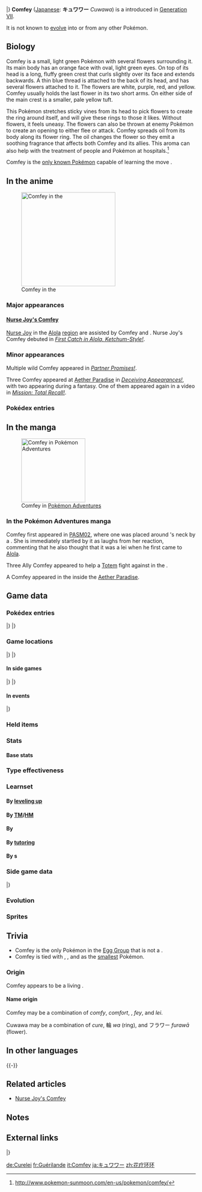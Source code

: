 {{PokémonPrevNext/Head|type=Fairy}}
{{PokémonPrevNext/Pokémon|type=Fairy|prevnum=763|prev=Tsareena|nextnum=765|next=Oranguru|roundleft=tl|roundright=tr}}
{{PokémonPrevNext/Disambig|species=Comfey}}
|}
{{Pokémon Infobox
|name=Comfey
|jname=キュワワー
|jtranslit=Kyuwawā
|tmname=Cuwawa
|ndex=764
|type1=Fairy
|category=Posy Picker
|height-ftin=0'04"
|height-m=0.1
|weight-lbs=0.7
|weight-kg=0.3
|adex=174
|abilityn=d
|ability1=Flower Veil
|ability2=Triage
|abilityd=Natural Cure
|egggroupn=1
|egggroup1=Grass
|eggcycles=20
|evtotal=2
|evsd=2
|expyield=170
|lv100exp=800,000
|gendercode=191
|color=Green
|catchrate=60
|body=01
|pokefordex=comfey
|generation=7
|friendship=70
}}
'''Comfey''' ([[List of Japanese Pokémon names|Japanese]]: '''キュワワー''' ''Cuwawa'') is a {{type|Fairy}} {{OBP|Pokémon|species}} introduced in [[Generation VII]].

It is not known to [[Evolution|evolve]] into or from any other Pokémon.

==Biology==
Comfey is a small, light green Pokémon with several flowers surrounding it. Its main body has an orange face with oval, light green eyes. On top of its head is a long, fluffy green crest that curls slightly over its face and extends backwards. A thin blue thread is attached to the back of its head, and has several flowers attached to it. The flowers are white, purple, red, and yellow. Comfey usually holds the last flower in its two short arms. On either side of the main crest is a smaller, pale yellow tuft.

This Pokémon stretches sticky vines from its head to pick flowers to create the ring around itself, and will give these rings to those it likes. Without flowers, it feels uneasy. The flowers can also be thrown at enemy Pokémon to create an opening to either flee or attack. Comfey spreads oil from its body along its flower ring. The oil changes the flower so they emit a soothing fragrance that affects both Comfey and its allies. This aroma can also help with the treatment of people and Pokémon at hospitals.<ref>http://www.pokemon-sunmoon.com/en-us/pokemon/comfey/</ref>

Comfey is the [[signature move|only known Pokémon]] capable of learning the move {{m|Floral Healing}}.

==In the anime==
[[File:Nurse Joy Comfey.png|thumb|left|250px|Comfey in the {{pkmn|anime}}]]
===Major appearances===
====[[Nurse Joy's Comfey]]====
[[Nurse Joy]] in the [[Alola]] [[region]] are assisted by Comfey and {{TP|Nurse Joy|Blissey}}. Nurse Joy's Comfey debuted in ''[[SM004|First Catch in Alola, Ketchum-Style!]]''.

===Minor appearances===
Multiple wild Comfey appeared in ''[[SM020|Partner Promises!]]''.

Three Comfey appeared at [[Aether Paradise]] in ''[[SM046|Deceiving Appearances!]]'', with two appearing during a fantasy. One of them appeared again in a video in ''[[SM049|Mission: Total Recall!]]''.

===Pokédex entries===
{{Animedexheader|Alola}}
{{Animedexbody|SM004|Comfey|Rotom Pokédex|Comfey, the Posy Picker Pokémon. A {{t|Fairy}} type. It releases a relaxing scent from the flowers it picks. The scent has a healing effect and can cure [[status condition]]s.}}
{{Animedexfooter/Pokémon|''Sun & Moon''|Alola}}

==In the manga==
[[File:Comfey Adventures.png|thumb|left|170px|Comfey in [[Pokémon Adventures]]]]
===In the Pokémon Adventures manga===
Comfey first appeared in [[PASM02]], where one was placed around {{adv|Moon}}'s neck by a {{tc|Dancer}}. She is immediately startled by it as {{adv|Sun}} laughs from her reaction, commenting that he also thought that it was a lei when he first came to [[Alola]].

Three Ally Comfey appeared to help a [[Totem Pokémon|Totem]] {{p|Lurantis}} fight against {{adv|Moon}} in the {{chap|Sun & Moon}}.

A Comfey appeared in the {{chap|Sun & Moon}} inside the [[Aether Paradise]].
<!--
==In the TCG==
{{main|Comfey (TCG)}}-->

==Game data==
===Pokédex entries===
{{Dex/Header|type=Fairy}}
{{Dex/NA|gen=VII}}
{{Dex/Gen|gen=VII}}
{{Dex/Entry1|v=Sun|entry=It attaches flowers to its highly nutritious vine. This revitalizes the flowers, and they give off an aromatic scent.}}
{{Dex/Entry1|v=Moon|entry=Baths prepared with the flowers from its vine have a relaxing effect, so this Pokémon is a hit with many people.}}
{{Dex/Entry1|v=Ultra Sun|entry=It stretches sticky vines out from its head and picks flowers to adorn itself with. When it doesn't have any flowers, it feels uneasy.}}
{{Dex/Entry1|v=Ultra Moon|entry=It picks flowers and sticks them to its body with fluids it produces. The aroma that wafts from its petals has a healing effect.}}
|}
|}
{{Dex/Footer}}

===Game locations===
{{Availability/Header|type=Fairy}}
{{Availability/NA|gen=VII}}
{{Availability/Gen|gen=VII}}
{{Availability/Entry2|v=Sun|v2=Moon|area=[[Lush Jungle]]}}
{{Availability/Entry2|v=Ultra Sun|v2=Ultra Moon|area=[[Lush Jungle]], [[Poké Pelago]]{{tt|*|Only begin appearing after the player reaches Ula'Ula Island}}}}
|}
|}
{{Availability/Footer}}

====In side games====
{{Availability/Header|type=Fairy}}
{{Availability/Cross}}
{{Availability/Entry1|1|v=Shuffle|color={{beauty color}}|area=Event: ''[[Special Stages#Great Challenge|Comfey Appears]]''}}
|}
|}
{{Availability/Footer}}

====In events====
{{eventAvail/h|Region|type=Fairy}}
{{eventAvail|{{gameabbrev7|SM}}|Pokémon Center Birthday Comfey|All|Japan|10|November 18, 2016 to ???|link=List of local event Pokémon distributions in Generation VII#Comfey}}
|}

===Held items===
{{HeldItems
|type=Fairy
|sm1=Misty Seed|sm1type=None|sm1rar=5
|usum1=Misty Seed|usum1type=None|usum1rar=5
}}

===Stats===
====Base stats====
{{Stats
|type=Fairy
|HP=51
|Attack=52
|Defense=90
|SpAtk=82
|SpDef=110
|Speed=100}}

===Type effectiveness===
{{TypeEffectiveness
|type1=Fairy
|Normal=100
|Fighting=50
|Flying=100
|Poison=200
|Ground=100
|Rock=100
|Bug=50
|Ghost=100
|Steel=200
|Fire=100
|Water=100
|Grass=100
|Electric=100
|Psychic=100
|Ice=100
|Dragon=0
|Dark=50
|Fairy=100
|notes=yes
|fairy=yes
|newdragon=1}}

===Learnset===
====By [[Level|leveling up]]====
{{learnlist/levelh/7|Comfey|Fairy|Fairy|7}}
{{learnlist/level7|1|Helping Hand|Normal|Status|—|—|20}}
{{learnlist/level7|1|Vine Whip|Grass|Physical|45|100|25}}
{{learnlist/level7|1|Flower Shield|Fairy|Status|—|—|10}}
{{learnlist/level7|4|Leech Seed|Grass|Status|—|90|10}}
{{learnlist/level7|7|Draining Kiss|Fairy|Special|50|100|10||'''}}
{{learnlist/level7|10|Magical Leaf|Grass|Special|60|—|20}}
{{learnlist/level7|13|Growth|Normal|Status|—|—|20}}
{{learnlist/level7|16|Wrap|Normal|Physical|15|90|20}}
{{learnlist/level7|19|Sweet Kiss|Fairy|Status|—|75|10}}
{{learnlist/level7|22|Natural Gift|Normal|Physical|—|100|15}}
{{learnlist/level7|25|Petal Blizzard|Grass|Physical|90|100|15}}
{{learnlist/level7|28|Synthesis|Grass|Status|—|—|5}}
{{learnlist/level7|31|Sweet Scent|Normal|Status|—|100|20}}
{{learnlist/level7|34|Grass Knot|Grass|Special|—|100|20}}
{{learnlist/level7|37|Floral Healing|Fairy|Status|—|—|10}}
{{learnlist/level7|40|Petal Dance|Grass|Special|120|100|10}}
{{learnlist/level7|43|Aromatherapy|Grass|Status|—|—|5}}
{{learnlist/level7|46|Grassy Terrain|Grass|Status|—|—|10}}
{{learnlist/level7|49|Play Rough|Fairy|Physical|90|90|10||'''}}
{{learnlist/levelf/7|Comfey|Fairy|Fairy|7}}

====By [[TM]]/[[HM]]====
{{learnlist/tmh/7|Comfey|Fairy|Fairy|7}}
{{learnlist/tm7|TM04|Calm Mind|Psychic|Status|—|—|20}}
{{learnlist/tm7|TM06|Toxic|Poison|Status|—|90|10}}
{{learnlist/tm7|TM10|Hidden Power|Normal|Special|60|100|15}}
{{learnlist/tm7|TM11|Sunny Day|Fire|Status|—|—|5}}
{{learnlist/tm7|TM12|Taunt|Dark|Status|—|100|20}}
{{learnlist/tm7|TM15|Hyper Beam|Normal|Special|150|90|5}}
{{learnlist/tm7|TM16|Light Screen|Psychic|Status|—|—|30}}
{{learnlist/tm7|TM17|Protect|Normal|Status|—|—|10}}
{{learnlist/tm7|TM20|Safeguard|Normal|Status|—|—|25}}
{{learnlist/tm7|TM21|Frustration|Normal|Physical|—|100|20}}
{{learnlist/tm7|TM22|Solar Beam|Grass|Special|120|100|10}}
{{learnlist/tm7|TM27|Return|Normal|Physical|—|100|20}}
{{learnlist/tm7|TM32|Double Team|Normal|Status|—|—|15}}
{{learnlist/tm7|TM42|Facade|Normal|Physical|70|100|20}}
{{learnlist/tm7|TM44|Rest|Psychic|Status|—|—|10}}
{{learnlist/tm7|TM45|Attract|Normal|Status|—|100|15}}
{{learnlist/tm7|TM46|Thief|Dark|Physical|60|100|25}}
{{learnlist/tm7|TM48|Round|Normal|Special|60|100|15}}
{{learnlist/tm7|TM49|Echoed Voice|Normal|Special|40|100|15}}
{{learnlist/tm7|TM53|Energy Ball|Grass|Special|90|100|10}}
{{learnlist/tm7|TM56|Fling|Dark|Physical|—|100|10}}
{{learnlist/tm7|TM62|Acrobatics|Flying|Physical|55|100|15}}
{{learnlist/tm7|TM77|Psych Up|Normal|Status|—|—|10}}
{{learnlist/tm7|TM86|Grass Knot|Grass|Special|—|100|20}}
{{learnlist/tm7|TM87|Swagger|Normal|Status|—|85|15}}
{{learnlist/tm7|TM88|Sleep Talk|Normal|Status|—|—|10}}
{{learnlist/tm7|TM89|U-turn|Bug|Physical|70|100|20}}
{{learnlist/tm7|TM90|Substitute|Normal|Status|—|—|10}}
{{learnlist/tm7|TM92|Trick Room|Psychic|Status|—|—|5}}
{{learnlist/tm7|TM96|Nature Power|Normal|Status|—|—|20}}
{{learnlist/tm7|TM99|Dazzling Gleam|Fairy|Special|80|100|10||'''}}
{{learnlist/tm7|TM100|Confide|Normal|Status|—|—|20}}
{{learnlist/tmf/7|Comfey|Fairy|Fairy|7}}

====By {{pkmn|breeding}}====
{{learnlist/breedh/7|Comfey|Fairy|Fairy|7}}
{{learnlist/breed7|{{MSP|556|Maractus}}|After You|Normal|Status|—|—|15}}
{{learnlist/breed7|{{MSP|001|Bulbasaur}}{{MSP|114|Tangela}}{{MSP|187|Hoppip}}{{MSP|273|Seedot}}{{MSP|387|Turtwig}}{{MSP|755|Morelull}}|Amnesia|Psychic|Status|—|—|20|*}}
{{learnlist/breed7|{{MSP|001|Bulbasaur}}{{MSP|046|Paras}}{{MSP|187|Hoppip}}{{MSP|191|Sunkern}}{{MSP|548|Petilil}}{{MSP|590|Foongus}}|Endure|Normal|Status|—|—|10|*}}
{{learnlist/breed7|{{MSP|043|Oddish}}{{MSP|044|Gloom}}{{MSP|420|Cherubi}}{{MSP|421|Cherrim}}|Lucky Chant|Normal|Status|—|—|30}}
{{learnlist/breedf/7|Comfey|Fairy|Fairy|7}}

====By [[Move Tutor|tutoring]]====
{{learnlist/tutorh/7|Comfey|Fairy|Fairy|7}}
{{learnlist/tutor7|After You|Normal|Status|—|—|15|||no|yes}}
{{learnlist/tutor7|Ally Switch|Psychic|Status|—|—|15|||no|yes}}
{{learnlist/tutor7|Bind|Normal|Physical|15|85|20|||no|yes}}
{{learnlist/tutor7|Covet|Normal|Physical|60|100|25|||no|yes}}
{{learnlist/tutor7|Defog|Flying|Status|—|—|15|||no|yes}}
{{learnlist/tutor7|Giga Drain|Grass|Special|75|100|10|||no|yes}}
{{learnlist/tutor7|Heal Bell|Normal|Status|—|—|5|||no|yes}}
{{learnlist/tutor7|Helping Hand|Normal|Status|—|—|20|||no|yes}}
{{learnlist/tutor7|Magic Coat|Psychic|Status|—|—|15|||no|yes}}
{{learnlist/tutor7|Pain Split|Normal|Status|—|—|20|||no|yes}}
{{learnlist/tutor7|Role Play|Psychic|Status|—|—|10|||no|yes}}
{{learnlist/tutor7|Seed Bomb|Grass|Physical|80|100|15|||no|yes}}
{{learnlist/tutor7|Snore|Normal|Special|50|100|15|||no|yes}}
{{learnlist/tutor7|Synthesis|Grass|Status|—|—|5|||no|yes}}
{{learnlist/tutor7|Tailwind|Flying|Status|—|—|15|||no|yes}}
{{learnlist/tutor7|Telekinesis|Psychic|Status|—|—|15|||no|yes}}
{{learnlist/tutor7|Trick|Psychic|Status|—|100|10|||no|yes}}
{{learnlist/tutor7|Worry Seed|Grass|Status|—|100|10|||no|yes}}
{{learnlist/tutorf/7|Comfey|Fairy|Fairy|7}}

====By {{pkmn2|event}}s====
{{learnlist/eventh/7|Comfey|Fairy|Fairy|7}}
{{learnlist/event7|[[List of local event Pokémon distributions in Generation VII#Comfey|Pokémon Center Birthday Comfey]]|Celebrate|Normal|Status|&mdash;|&mdash;|40}}
{{learnlist/eventf/7|Comfey|Fairy|Fairy|7}}

===Side game data===
{{Spindata/Head|type=Fairy}}
{{Spindata/Shuffle|col=6|type=Fairy|ndex=764|num=798
|min=60
|max=80
|raisemaxlevel=0
|skill=Swap++
|skilldesc=Sometimes replaces five disruptions with this Pokémon.
}}
|}

===Evolution===
{{Evobox-1
|type1=Fairy
|pictype=art
|no1=764
|name1=Comfey
|type1-1=Fairy}}

===Sprites===
{{Spritebox/Header|type=Fairy}}
{{Spritebox/NA|gen=VII}}
{{Spritebox/7|ndex=764}}
{{Spritebox/Footer|764|Comfey}}

==Trivia==
* Comfey is the only Pokémon in the {{egg|Grass}} [[Egg Group]] that is not a {{Type|Grass}}.
* Comfey is tied with {{p|Joltik}}, {{p|Flabébé}}, {{p|Cutiefly}} and {{p|Cosmoem}} as the [[List of Pokémon by height|smallest]] Pokémon.

===Origin===
Comfey appears to be a living {{wp|lei (garland)|lei}}.

====Name origin====
Comfey may be a combination of ''comfy'', ''comfort'', ''{{wp|comfrey}}'', ''fey'', and ''lei''.

Cuwawa may be a combination of ''cure'', 輪 ''wa'' (ring), and フラワー ''furawā'' (flower).

==In other languages==
{{Other languages|type=Fairy|type2=Fairy
|ja=キュワワー ''Cuwawa''|jameaning=From ''cure'', {{tt|輪 ''wa''|ring}}, and ''flower''
|fr=Guérilande|frmeaning=From {{tt|''guérir''|cure}} and {{tt|''guirlande''|garland}}
|es=Comfey|esmeaning=Same as English name
|de=Curelei|demeaning=From ''cure'' and ''{{wp|Lei (garland)|lei}}''
|it=Comfey|itmeaning=Same as English name
|ko=큐아링 ''Kyuaring''|komeaning=From ''cure'' and ''ring''
|zh_cmn=花療環環 / 花疗环环 ''Huāliáohuánhuán''|zh_cmnmeaning=From {{tt|花環 / 花环 ''huāhuán''|garland}} and {{tt|療法 ''liáofǎ''|therapy}}
|zh_yue=花療環環 ''Fālìuhwàahnwàahn''|zh_yuemeaning=From {{tt|花環 ''fāwàahn''|garland}} and {{tt|療法 ''lìuhfaat''|therapy}}
|ru=Комфей ''Komfey''|rumeaning=Transcription of English name}}
{{-}}

==Related articles==
*[[Nurse Joy's Comfey]]

==Notes==
<references/>

==External links==
{{PokémonPrevNext/Head|type=Fairy}}
{{PokémonPrevNext/Pokémon|type=Fairy|prevnum=763|prev=Tsareena|nextnum=765|next=Oranguru}}
|}
{{Project Pokédex notice}}

[[de:Curelei]]
[[fr:Guérilande]]
[[it:Comfey]]
[[ja:キュワワー]]
[[zh:花疗环环]]